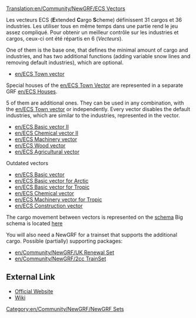 [[Translation:en/Community/NewGRF/ECS Vectors]]
{{fr/Traduction|en/Community/NewGRF/ECS Vectors|0}}


{{en/Community/NewGRF/Infobox NewGRF|setname= ECS vectors
|screenshot=
|artist= George, the others
|coder= George
|focus= en/Community/NewGRF/Addons Industry
|homepage= george.zernebok.net/newgrf/downloads.html
|homepagename= Download new graphics
|copyright= [http://creativecommons.org/licenses/by-nc-nd/3.0/ cc-by-nc-nd]
}}
Les vecteurs ECS ('''E'''xtended '''C'''argo '''S'''cheme) définissent 31 cargos et 36 industries. Les utiliser tous en même temps dans une partie rend le jeu assez compliqué. Pour obtenir un meilleur contrôle sur les industries et cargos, ceux-ci ont été répartis en 6 (''Vecteurs'').

One of them is the base one, that defines the minimal amount of cargo and industries, and has two additional functions (adding variable snow lines and removing default industries), which are optional.

* [[en/ECS Town vector]] 
Special houses of the [[en/ECS Town Vector]] are represented in a separate GRF [[en/ECS Houses]].

5 of them are additional ones. They can be used in any combination, with the [[en/ECS Town vector]] or independently. Every vector disables the default industries, which are similar to the industries, represented in the vector.
* [[en/ECS Basic vector II]] 
* [[en/ECS Chemical vector II]]
* [[en/ECS Machinery vector]] 
* [[en/ECS Wood vector]]
* [[en/ECS Agricultural vector]]

Outdated vectors
* [[en/ECS Basic vector]] 
* [[en/ECS Basic vector for Arctic]] 
* [[en/ECS Basic vector for Tropic]]
* [[en/ECS Chemical vector]]
* [[en/ECS Machinery vector for Tropic]]
* [[en/ECS Construction vector]]

The cargo movement between vectors is represented on the [http://george.zernebok.net/newgrf/newcargos/img/cargovectorsgeneral19.png schema]
Big schema is located [http://www.george.zernebok.net/newgrf/newcargos/img/cargovectors19.png here]


You will also need a NewGRF for a trainset that supports the additional cargo.
Possible (partially) supporting packages:
* [[en/Community/NewGRF/UK Renewal Set]]
* [[en/Community/NewGRF/2cc TrainSet]]

== External Link ==
* [http://george.zernebok.net/newgrf/downloads.html Official Website]
* [http://wiki.ttdpatch.net/tiki-index.php?page=ECSVectors Wiki]

[[Category:en/Community/NewGRF/NewGRF Sets]]